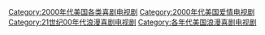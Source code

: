 [[Category:2000年代美国各类喜剧电视剧|Category:2000年代美国各类喜剧电视剧]]
[[Category:2000年代美国爱情电视剧|Category:2000年代美国爱情电视剧]]
[[Category:21世纪00年代浪漫喜剧电视剧|Category:21世纪00年代浪漫喜剧电视剧]]
[[Category:各年代美国浪漫喜剧电视剧|Category:各年代美国浪漫喜剧电视剧]]